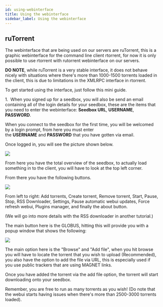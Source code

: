```yaml
---
id: using-webinterface
title: Using the webinterface
sidebar_label: Using the webinterface
---
```


## ruTorrent

The webinterface that are being used on our servers are ruTorrent, this is a graphic webinterface for the command line client rtorrent, for now it is only possible to use rtorrent with rutorrent webinterface on our servers.

**DO NOTE**, while ruTorrent is a very stable interface, it does not behave nicely with situations where there's more than 1000-1500 torrents loaded in the client, this is due to limitations in the XMLRPC interface in rtorrent.

To get started using the interface, just follow this mini guide.

1. 
When you signed up for a seedbox, you will also be send an email containing all of the login details for your seedbox, these are the items that you need to enter the webinterface: **Seedbox URL**, **USERNAME**, **PASSWORD**.

When you connect to the seedbox for the first time, you will be welcomed by a login prompt, from here you must enter the **USERNAME** and **PASSWORD** that you have gotten via email.

Once logged in, you will see the picture shown below.

![](http://i.imgur.com/TWhJvwS.png)

From here you have the total overview of the seedbox, to actually load something in to the client, you will have to look at the top left corner.

From there you have the following buttons.

![](http://i.imgur.com/VTFn8Tx.png)

From left to right: Add torrents, Create torrent, Remove torrent, Start, Pause, Stop, RSS Downloader, Settings, Pause automatic webui updates, Force refresh webui, Plugins manager, and finally the about button.

(We will go into more details with the RSS downloader in another tutorial.)

The main button here is the GLOBUS, hitting this will provide you with a popup window that shows the following:

![](http://i.imgur.com/GzKhQWm.png)

The main option here is the "Browse" and "Add file", when you hit browse you will have to locate the torrent that you wish to upload (Recommended), you also have the option to add the file via URL,
this is especially used if you use public trackers that are using MAGNET links.

Once you have added the torrent via the add file option, the torrent will start downloading onto your seedbox.

Remember, you are free to run as many torrents as you wish! (Do note that the webui starts having issues when there's more than 2500-3000 torrents loaded).


<Ticket />
